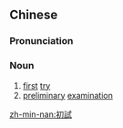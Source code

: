 {{also|初试}}
==Chinese==
{{zh-forms|s=初试}}

===Pronunciation===
{{zh-pron
|m=chūshì
|cat=n
}}

===Noun===
{{zh-noun}}

# [[first]] [[try]]
# [[preliminary]] [[examination]]

[[zh-min-nan:初試]]